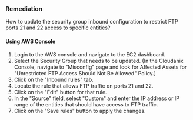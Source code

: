 ### Remediation

How to update the security group inbound configuration to restrict FTP ports 21 and 22 access to specific entities?

#### Using AWS Console

1. Login to the AWS console and navigate to the EC2 dashboard.
2. Select the Security Group that needs to be updated.
    (In the Cloudanix Console, navigate to "Misconfig" page and look for Affected Assets for "Unrestricted FTP Access Should Not Be Allowed" Policy.)
3. Click on the "Inbound rules" tab.
4. Locate the rule that allows FTP traffic on ports 21 and 22.
5. Click on the "Edit" button for that rule.
6. In the "Source" field, select "Custom" and enter the IP address or IP range of the entities that should have access to FTP traffic.
7. Click on the "Save rules" button to apply the changes.

